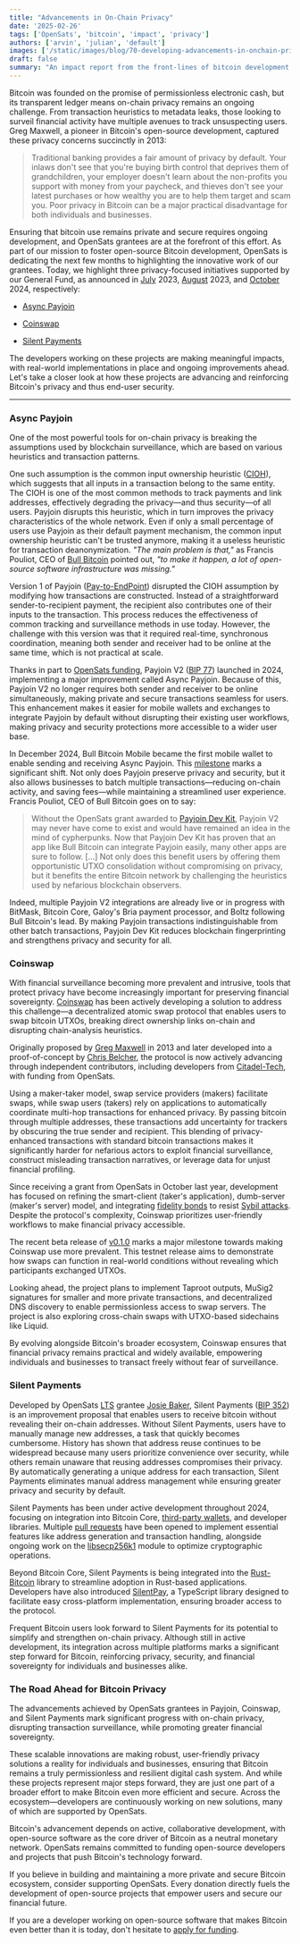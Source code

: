 ```yaml
---
title: "Advancements in On-Chain Privacy"
date: '2025-02-26'
tags: ['OpenSats', 'bitcoin', 'impact', 'privacy']
authors: ['arvin', 'julian', 'default']
images: ['/static/images/blog/70-developing-advancements-in-onchain-privacy.jpg']
draft: false
summary: "An impact report from the front-lines of bitcoin development."
---
```


Bitcoin was founded on the promise of permissionless electronic cash, but its
transparent ledger means on-chain privacy remains an ongoing challenge. From
transaction heuristics to metadata leaks, those looking to surveil financial
activity have multiple avenues to track unsuspecting users. Greg Maxwell, a
pioneer in Bitcoin's open-source development, captured these privacy concerns
succinctly in 2013:

>Traditional banking provides a fair amount of privacy by default. Your inlaws
>don't see that you're buying birth control that deprives them of grandchildren,
>your employer doesn't learn about the non-profits you support with money from
>your paycheck, and thieves don't see your latest purchases or how wealthy you
>are to help them target and scam you. Poor privacy in Bitcoin can be a major
>practical disadvantage for both individuals and businesses.

Ensuring that bitcoin use remains private and secure requires ongoing
development, and OpenSats grantees are at the forefront of this effort. As part
of our mission to foster open-source Bitcoin development, OpenSats is dedicating
the next few months to highlighting the innovative work of our grantees. Today,
we highlight three privacy-focused initiatives supported by our General Fund, as
announced in [July](/blog/bitcoin-grants-july-2023#payjoin-dev-kit) 2023,
[August](/blog/josi-baker-receives-opensats-lts-grant) 2023, and
[October](/blog/8th-wave-of-bitcoin-grants#citadel-tech) 2024, respectively:

- [Async Payjoin](#async-payjoin)

- [Coinswap](#coinswap)

- [Silent Payments](#silent-payments)

The developers working on these projects are making meaningful impacts, with
real-world implementations in place and ongoing improvements ahead. Let's take a
closer look at how these projects are advancing and reinforcing Bitcoin's
privacy and thus end-user security.

---

### Async Payjoin

One of the most powerful tools for on-chain privacy is breaking the assumptions
used by blockchain surveillance, which are based on various heuristics and
transaction patterns.

One such assumption is the common input ownership heuristic
([CIOH](https://en.bitcoin.it/wiki/Common-input-ownership_heuristic)), which
suggests that all inputs in a transaction belong to the same entity. The CIOH is
one of the most common methods to track payments and link addresses, effectively
degrading the privacy—and thus security—of all users. Payjoin disrupts this
heuristic, which in turn improves the privacy characteristics of the whole
network. Even if only a small percentage of users use Payjoin as their default
payment mechanism, the common input ownership heuristic can't be trusted
anymore, making it a useless heuristic for transaction deanonymization. *"The
main problem is that,"* as Francis Pouliot, CEO of [Bull
Bitcoin](https://www.bullbitcoin.com/) pointed out, *"to make it happen, a lot of
open-source software infrastructure was missing."*

Version 1 of Payjoin ([Pay-to-EndPoint](https://en.bitcoin.it/wiki/PayJoin))
disrupted the CIOH assumption by modifying how transactions are constructed.
Instead of a straightforward sender-to-recipient payment, the recipient also
contributes one of their inputs to the transaction. This process reduces the
effectiveness of common tracking and surveillance methods in use today. However,
the challenge with this version was that it required real-time, synchronous coordination,
meaning both sender and receiver had to be online at the same time, which is not
practical at scale.

Thanks in part to [OpenSats
funding](/blog/bitcoin-grants-july-2023#payjoin-dev-kit), Payjoin V2 ([BIP
77](https://github.com/bitcoin/bips/pull/1483)) launched in 2024, implementing a
major improvement called Async Payjoin. Because of this, Payjoin V2 no
longer requires both sender and receiver to be online simultaneously, making
private and secure transactions seamless for users. This enhancement makes it
easier for mobile wallets and exchanges to integrate Payjoin by default without disrupting
their existing user workflows, making privacy and security protections more
accessible to a wider user base.

In December 2024, Bull Bitcoin Mobile became the first mobile wallet to enable
sending and receiving Async Payjoin. This
[milestone](https://www.bullbitcoin.com/blog/bull-bitcoin-wallet-payjoin) marks
a significant shift. Not only does Payjoin preserve privacy and security, but it
also allows businesses to batch multiple transactions—reducing on-chain
activity, and saving fees—while maintaining a streamlined user experience.
Francis Pouliot, CEO of Bull Bitcoin goes on to say:

>Without the OpenSats grant awarded to [Payjoin Dev
>Kit](https://github.com/payjoin), Payjoin V2 may never have come to exist and
>would have remained an idea in the mind of cypherpunks. Now that Payjoin Dev
>Kit has proven that an app like Bull Bitcoin can integrate Payjoin easily, many
>other apps are sure to follow. [...] Not only does this benefit users by
>offering them opportunistic UTXO consolidation without compromising on privacy,
>but it benefits the entire Bitcoin network by challenging the heuristics used
>by nefarious blockchain observers.

Indeed, multiple Payjoin V2 integrations are already live or in progress with
BitMask, Bitcoin Core, Galoy's Bria payment processor, and Boltz following Bull
Bitcoin's lead. By making Payjoin transactions indistinguishable from other
batch transactions, Payjoin Dev Kit reduces blockchain fingerprinting and
strengthens privacy and security for all.

### Coinswap

With financial surveillance becoming more prevalent and intrusive, tools that
protect privacy have become increasingly important for preserving financial
sovereignty. [Coinswap] has been actively developing a solution to address this
challenge—a decentralized atomic swap protocol that enables users to swap
bitcoin UTXOs, breaking direct ownership links on-chain and disrupting
chain-analysis heuristics.

Originally proposed by [Greg
Maxwell](https://bitcointalk.org/index.php?topic=321228.0) in 2013 and later
developed into a proof-of-concept by [Chris Belcher], the protocol is now
actively advancing through independent contributors, including developers from
[Citadel-Tech](https://github.com/citadel-tech), with funding from OpenSats.

Using a maker-taker model, swap service providers (makers) facilitate swaps,
while swap users (takers) rely on applications to automatically coordinate
multi-hop transactions for enhanced privacy. By passing bitcoin through multiple
addresses, these transactions add uncertainty for trackers by obscuring the true
sender and recipient. This blending of privacy-enhanced transactions with
standard bitcoin transactions makes it significantly harder for nefarious actors
to exploit financial surveillance, construct misleading transaction narratives,
or leverage data for unjust financial profiling.

Since receiving a grant from OpenSats in October last year, development has
focused on refining the smart-client (taker's application), dumb-server (maker's
server) model, and integrating [fidelity
bonds](https://jamdocs.org/glossary/#fidelity-bond) to resist [Sybil
attacks](https://en.wikipedia.org/wiki/Sybil_attack). Despite the protocol's
complexity, Coinswap prioritizes user-friendly workflows to make financial
privacy accessible.

The recent beta release of
[v0.1.0](https://github.com/citadel-tech/coinswap/milestone/1) marks a major
milestone towards making Coinswap use more prevalent. This testnet release aims
to demonstrate how swaps can function in real-world conditions without revealing
which participants exchanged UTXOs.

Looking ahead, the project plans to implement Taproot outputs, MuSig2 signatures
for smaller and more private transactions, and decentralized DNS discovery to
enable permissionless access to swap servers. The project is also exploring
cross-chain swaps with UTXO-based sidechains like Liquid.

By evolving alongside Bitcoin's broader ecosystem, Coinswap ensures that
financial privacy remains practical and widely available, empowering individuals
and businesses to transact freely without fear of surveillance.

### Silent Payments

Developed by OpenSats
[LTS](/blog/announcing-lts-grant-program-to-support-bitcoin-core-contributors)
grantee [Josie Baker](/blog/josi-baker-receives-opensats-lts-grant), Silent
Payments ([BIP
352](https://github.com/bitcoin/bips/blob/master/bip-0352.mediawiki)) is an
improvement proposal that enables users to receive bitcoin without revealing
their on-chain addresses. Without Silent Payments, users have to manually manage
new addresses, a task that quickly becomes cumbersome. History has shown that
address reuse continues to be widespread because many users prioritize
convenience over security, while others remain unaware that reusing addresses
compromises their privacy. By automatically generating a unique address for each
transaction, Silent Payments eliminates manual address management while ensuring
greater privacy and security by default.

Silent Payments has been under active development throughout 2024, focusing on
integration into Bitcoin Core, [third-party
wallets](https://silentpayments.xyz/docs/wallets/), and developer libraries.
Multiple [pull requests](https://github.com/bitcoin/bitcoin/issues/28536) have
been opened to implement essential features like address generation and
transaction handling, alongside ongoing work on the [libsecp256k1] module to
optimize cryptographic operations.

Beyond Bitcoin Core, Silent Payments is being integrated into the [Rust-Bitcoin]
library to streamline adoption in Rust-based applications. Developers have also
introduced [SilentPay], a TypeScript library designed to facilitate easy
cross-platform implementation, ensuring broader access to the protocol.

Frequent Bitcoin users look forward to Silent Payments for its potential to
simplify and strengthen on-chain privacy. Although still in active development,
its integration across multiple platforms marks a significant step forward for
Bitcoin, reinforcing privacy, security, and financial sovereignty for
individuals and businesses alike.

### The Road Ahead for Bitcoin Privacy

The advancements achieved by OpenSats grantees in Payjoin, Coinswap, and Silent
Payments mark significant progress with on-chain privacy, disrupting transaction
surveillance, while promoting greater financial sovereignty.

These scalable innovations are making robust, user-friendly privacy solutions a
reality for individuals and businesses, ensuring that Bitcoin remains a truly
permissionless and resilient digital cash system. And while these projects
represent major steps forward, they are just one part of a broader effort to
make Bitcoin even more efficient and secure. Across the ecosystem—developers are
continuously working on new solutions, many of which are supported by OpenSats.

Bitcoin's advancement depends on active, collaborative development, with
open-source software as the core driver of Bitcoin as a neutral monetary
network. OpenSats remains committed to funding open-source developers and
projects that push Bitcoin's technology forward.

If you believe in building and maintaining a more private and secure Bitcoin
ecosystem, consider supporting OpenSats. Every donation directly fuels the
development of open-source projects that empower users and secure our financial
future.

<center>
    <DonateToGeneralFundButton/>
</center>

If you are a developer working on open-source software that makes Bitcoin even
better than it is today, don't hesitate to [apply for funding](/apply).

[Coinswap]: https://github.com/citadel-tech/Coinswap-Protocol-Specification/blob/main/v1/0_introduction.md#introduction
[Chris Belcher]: https://gist.github.com/chris-belcher/9144bd57a91c194e332fb5ca371d0964
[libsecp256k1]: https://github.com/bitcoin-core/secp256k1?tab=readme-ov-file#libsecp256k1
[Rust-Bitcoin]: https://github.com/rust-bitcoin/rust-bitcoin?tab=readme-ov-file#rust-bitcoin
[SilentPay]: https://github.com/Bitshala-Incubator/silent-pay?tab=readme-ov-file#silentpay---a-wallet-library-for-silent-payments

